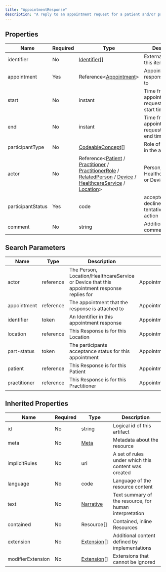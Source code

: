 ```yaml
---
title: "AppointmentResponse"
description: "A reply to an appointment request for a patient and/or practitioner(s), such as a confirmation or rejection."
---
```


## Properties

| Name              | Required | Type                                                                                                                                                                                                                                                                                                                                                                                                                              | Description                                        |
| ----------------- | -------- | --------------------------------------------------------------------------------------------------------------------------------------------------------------------------------------------------------------------------------------------------------------------------------------------------------------------------------------------------------------------------------------------------------------------------------- | -------------------------------------------------- |
| identifier        | No       | [Identifier](/medical-api/fhir/data-types/identifier)[]                                                                                                                                                                                                                                                                                                                                                                           | External Ids for this item                         |
| appointment       | Yes      | Reference&lt;[Appointment](/medical-api/fhir/resources/appointment)&gt;                                                                                                                                                                                                                                                                                                                                                           | Appointment this response relates to               |
| start             | No       | instant                                                                                                                                                                                                                                                                                                                                                                                                                           | Time from appointment, or requested new start time |
| end               | No       | instant                                                                                                                                                                                                                                                                                                                                                                                                                           | Time from appointment, or requested new end time   |
| participantType   | No       | [CodeableConcept](/medical-api/fhir/data-types/codeableconcept)[]                                                                                                                                                                                                                                                                                                                                                                 | Role of participant in the appointment             |
| actor             | No       | Reference&lt;[Patient](/medical-api/fhir/resources/patient) / [Practitioner](/medical-api/fhir/resources/practitioner) / [PractitionerRole](/medical-api/fhir/resources/practitionerrole) / [RelatedPerson](/medical-api/fhir/resources/relatedperson) / [Device](/medical-api/fhir/resources/device) / [HealthcareService](/medical-api/fhir/resources/healthcareservice) / [Location](/medical-api/fhir/resources/location)&gt; | Person, Location, HealthcareService, or Device     |
| participantStatus | Yes      | code                                                                                                                                                                                                                                                                                                                                                                                                                              | accepted / declined / tentative / needs-action     |
| comment           | No       | string                                                                                                                                                                                                                                                                                                                                                                                                                            | Additional comments                                |

## Search Parameters

| Name         | Type      | Description                                                                                 | Expression                            |
| ------------ | --------- | ------------------------------------------------------------------------------------------- | ------------------------------------- |
| actor        | reference | The Person, Location/HealthcareService or Device that this appointment response replies for | AppointmentResponse.actor             |
| appointment  | reference | The appointment that the response is attached to                                            | AppointmentResponse.appointment       |
| identifier   | token     | An Identifier in this appointment response                                                  | AppointmentResponse.identifier        |
| location     | reference | This Response is for this Location                                                          | AppointmentResponse.actor             |
| part-status  | token     | The participants acceptance status for this appointment                                     | AppointmentResponse.participantStatus |
| patient      | reference | This Response is for this Patient                                                           | AppointmentResponse.actor             |
| practitioner | reference | This Response is for this Practitioner                                                      | AppointmentResponse.actor             |

## Inherited Properties

| Name              | Required | Type                                                  | Description                                            |
| ----------------- | -------- | ----------------------------------------------------- | ------------------------------------------------------ |
| id                | No       | string                                                | Logical id of this artifact                            |
| meta              | No       | [Meta](/medical-api/fhir/data-types/meta)             | Metadata about the resource                            |
| implicitRules     | No       | uri                                                   | A set of rules under which this content was created    |
| language          | No       | code                                                  | Language of the resource content                       |
| text              | No       | [Narrative](/medical-api/fhir/data-types/narrative)   | Text summary of the resource, for human interpretation |
| contained         | No       | Resource[]                                            | Contained, inline Resources                            |
| extension         | No       | [Extension](/medical-api/fhir/data-types/extension)[] | Additional content defined by implementations          |
| modifierExtension | No       | [Extension](/medical-api/fhir/data-types/extension)[] | Extensions that cannot be ignored                      |

